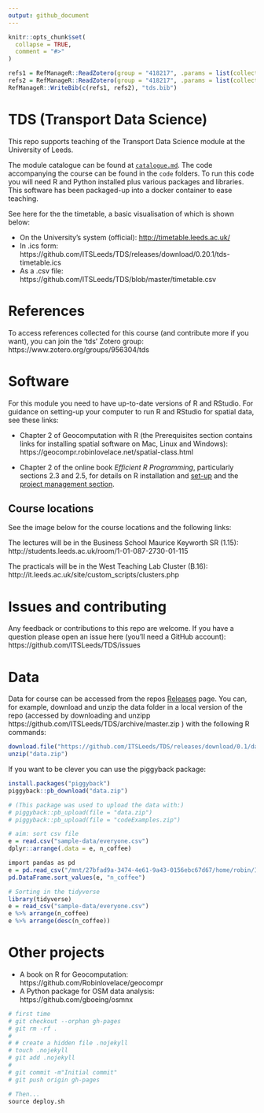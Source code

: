 ```yaml
---
output: github_document
---
```


<!-- README.md is generated from README.Rmd. Please edit that file -->

```r
knitr::opts_chunk$set(
  collapse = TRUE,
  comment = "#>"
)
```


```r
refs1 = RefManageR::ReadZotero(group = "418217", .params = list(collection = "R38L2EXB", limit = 100))
refs2 = RefManageR::ReadZotero(group = "418217", .params = list(collection = "JFR868KJ", limit = 100))
RefManageR::WriteBib(c(refs1, refs2), "tds.bib")
```


# TDS (Transport Data Science)

This repo supports teaching of the Transport Data Science module at the University of Leeds.

The module catalogue can be found at [`catalogue.md`](https://github.com/ITSLeeds/TDS/blob/master/catalogue.md).
The code accompanying the course can be found in the `code` folders.
To run this code you will need R and Python installed plus various packages and libraries.
This software has been packaged-up into a docker container to ease teaching.

See here for the the timetable, a basic visualisation of which is shown below:

- On the University's system (official): [http://timetable.leeds.ac.uk/](http://webprod3.leeds.ac.uk/catalogue/dynmodules.asp?Y=201920&M=TRAN-5340M)
- In .ics form: https://github.com/ITSLeeds/TDS/releases/download/0.20.1/tds-timetable.ics
- As a .csv file: https://github.com/ITSLeeds/TDS/blob/master/timetable.csv

# References

To access references collected for this course (and contribute more if you want), you can join the 'tds' Zotero group: https://www.zotero.org/groups/956304/tds

# Software

For this module you need to have up-to-date versions of R and RStudio.
For guidance on setting-up your computer to run R and RStudio for spatial data, see these links:

- Chapter 2 of Geocomputation with R (the Prerequisites section contains links for installing spatial software on Mac, Linux and Windows): https://geocompr.robinlovelace.net/spatial-class.html

- Chapter 2 of the online book *Efficient R Programming*, particularly sections 2.3 and 2.5, for details on R installation and [set-up](https://csgillespie.github.io/efficientR/set-up.html) and the 
[project management section](https://csgillespie.github.io/efficientR/set-up.html#project-management).

## Course locations

See the image below for the course locations and the following links:

The lectures will be in the Business School Maurice Keyworth SR (1.15): http://students.leeds.ac.uk/room/1-01-087-2730-01-115

The practicals will be in the West Teaching Lab Cluster (B.16): http://it.leeds.ac.uk/site/custom_scripts/clusters.php

# Issues and contributing

Any feedback or contributions to this repo are welcome.
If you have a question please open an issue here (you'll need a GitHub account): https://github.com/ITSLeeds/TDS/issues

# Data

Data for course can be accessed from the repos [Releases](https://github.com/ITSLeeds/TDS/releases) page.
You can, for example, download and unzip the data folder in a local version of the repo (accessed by downloading and unzipp https://github.com/ITSLeeds/TDS/archive/master.zip ) with the following R commands:

```r
download.file("https://github.com/ITSLeeds/TDS/releases/download/0.1/data.zip", destfile = "data.zip")
unzip("data.zip")
```

If you want to be clever you can use the piggyback package:

```r
install.packages("piggyback")
piggyback::pb_download("data.zip")

# (This package was used to upload the data with:)
# piggyback::pb_upload(file = "data.zip")
# piggyback::pb_upload(file = "codeExamples.zip")
```



```r
# aim: sort csv file
e = read.csv("sample-data/everyone.csv")
dplyr::arrange(.data = e, n_coffee)
```

```r
import pandas as pd
e = pd.read_csv("/mnt/27bfad9a-3474-4e61-9a43-0156ebc67d67/home/robin/ITSLeeds/TDS/sample-data/everyone.csv")
pd.DataFrame.sort_values(e, "n_coffee")
```

```r
# Sorting in the tidyverse
library(tidyverse)
e = read_csv("sample-data/everyone.csv")
e %>% arrange(n_coffee)
e %>% arrange(desc(n_coffee))
```

# Other projects

- A book on R for Geocomputation: https://github.com/Robinlovelace/geocompr
- A Python package for OSM data analysis: https://github.com/gboeing/osmnx

<!-- # Building the website -->

<!-- To publish the slides and other content online, the following commands were used: -->

```r
# first time
# git checkout --orphan gh-pages
# git rm -rf .
# 
# # create a hidden file .nojekyll
# touch .nojekyll
# git add .nojekyll
# 
# git commit -m"Initial commit"
# git push origin gh-pages

# Then...
source deploy.sh
```